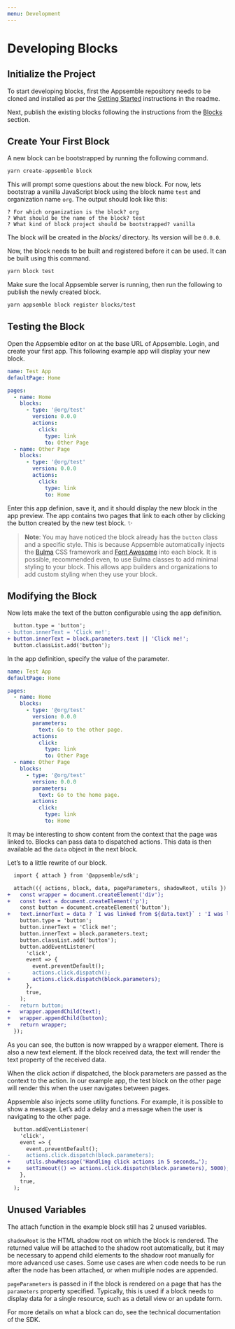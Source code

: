 ```yaml
---
menu: Development
---
```


# Developing Blocks

## Initialize the Project

<!--
XXX: To be replaced with `yarn create appsemble` when the tooling is ready to be published to npm.
-->

To start developing blocks, first the Appsemble repository needs to be cloned and installed as per
the [Getting Started](../README.mdx#getting-started) instructions in the readme.

<!--
XXX: It should be possible to simply use a `dev` version to load unpublished blocks in test apps.
-->

Next, publish the existing blocks following the instructions from the [Blocks](../README.mdx#blocks)
section.

## Create Your First Block

A new block can be bootstrapped by running the following command.

```sh
yarn create-appsemble block
```

This will prompt some questions about the new block. For now, lets bootstrap a vanilla JavaScript
block using the block name `test` and organization name `org`. The output should look like this:

```
? For which organization is the block? org
? What should be the name of the block? test
? What kind of block project should be bootstrapped? vanilla
```

The block will be created in the _blocks/_ directory. Its version will be `0.0.0`.

Now, the block needs to be built and registered before it can be used. It can be built using this
command.

```sh
yarn block test
```

Make sure the local Appsemble server is running, then run the following to publish the newly created
block.

```sh
yarn appsemble block register blocks/test
```

## Testing the Block

Open the Appsemble editor on at the base URL of Appsemble. Login, and create your first app. This
following example app will display your new block.

```yaml
name: Test App
defaultPage: Home

pages:
  - name: Home
    blocks:
      - type: '@org/test'
        version: 0.0.0
        actions:
          click:
            type: link
            to: Other Page
  - name: Other Page
    blocks:
      - type: '@org/test'
        version: 0.0.0
        actions:
          click:
            type: link
            to: Home
```

Enter this app definion, save it, and it should display the new block in the app preview. The app
contains two pages that link to each other by clicking the button created by the new test block. ✨

> **Note**: You may have noticed the block already has the `button` class and a specific style. This
> is because Appsemble automatically injects the [Bulma][] CSS framework and [Font Awesome][] into
> each block. It is possible, recommended even, to use Bulma classes to add minimal styling to your
> block. This allows app builders and organizations to add custom styling when they use your block.

## Modifying the Block

Now lets make the text of the button configurable using the app definition.

```diff
  button.type = 'button';
- button.innerText = 'Click me!';
+ button.innerText = block.parameters.text || 'Click me!';
  button.classList.add('button');
```

In the app definition, specify the value of the parameter.

```yaml
name: Test App
defaultPage: Home

pages:
  - name: Home
    blocks:
      - type: '@org/test'
        version: 0.0.0
        parameters:
          text: Go to the other page.
        actions:
          click:
            type: link
            to: Other Page
  - name: Other Page
    blocks:
      - type: '@org/test'
        version: 0.0.0
        parameters:
          text: Go to the home page.
        actions:
          click:
            type: link
            to: Home
```

It may be interesting to show content from the context that the page was linked to. Blocks can pass
data to dispatched actions. This data is then available ad the `data` object in the next block.

Let’s to a little rewrite of our block.

```diff
  import { attach } from '@appsemble/sdk';

  attach(({ actions, block, data, pageParameters, shadowRoot, utils }) => {
+   const wrapper = document.createElement('div');
+   const text = document.createElement('p');
    const button = document.createElement('button');
+   text.innerText = data ? `I was linked from ${data.text}` : 'I was loaded without data';
    button.type = 'button';
    button.innerText = 'Click me!';
    button.innerText = block.parameters.text;
    button.classList.add('button');
    button.addEventListener(
      'click',
      event => {
        event.preventDefault();
-       actions.click.dispatch();
+       actions.click.dispatch(block.parameters);
      },
      true,
    );
-   return button;
+   wrapper.appendChild(text);
+   wrapper.appendChild(button);
+   return wrapper;
  });
```

As you can see, the button is now wrapped by a wrapper element. There is also a new text element. If
the block received data, the text will render the text property of the received data.

When the click action if dispatched, the block parameters are passed as the context to the action.
In our example app, the test block on the other page will render this when the user navigates
between pages.

Appsemble also injects some utility functions. For example, it is possible to show a message. Let’s
add a delay and a message when the user is navigating to the other page.

```diff
  button.addEventListener(
    'click',
    event => {
      event.preventDefault();
-     actions.click.dispatch(block.parameters);
+     utils.showMessage('Handling click actions in 5 seconds…');
+     setTimeout(() => actions.click.dispatch(block.parameters), 5000);
    },
    true,
  );
```

## Unused Variables

The attach function in the example block still has 2 unused variables.

`shadowRoot` is the HTML shadow root on which the block is rendered. The returned value will be
attached to the shadow root automatically, but it may be necessary to append child elements to the
shadow root manually for more advanced use cases. Some use cases are when code needs to be run after
the node has been attached, or when multiple nodes are appended.

`pageParameters` is passed in if the block is rendered on a page that has the `parameters` property
specified. Typically, this is used if a block needs to display data for a single resource, such as a
detail view or an update form.

<!-- XXX: Render the JSDoc -->

For more details on what a block can do, see the technical documentation of the SDK.

[bulma]: https://bulma.io
[font awesome]: https://fontawesome.com
